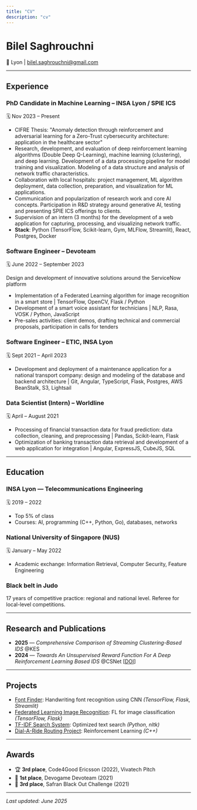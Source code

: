 ```yaml
---
title: "CV"
description: "cv"
---
```


# Bilel Saghrouchni

📍 Lyon | [bilel.saghrouchni@gmail.com](mailto:bilel.saghrouchni@gmail.com) 

---

## Experience

### PhD Candidate in Machine Learning – INSA Lyon / SPIE ICS

🗓️ Nov 2023 – Present

* CIFRE Thesis: "Anomaly detection through reinforcement and adversarial learning for a Zero-Trust cybersecurity architecture: application in the healthcare sector"
* Research, development, and evaluation of deep reinforcement learning algorithms (Double Deep Q-Learning), machine learning (clustering), and deep learning. Development of a data processing pipeline for model training and visualization. Modeling of a data structure and analysis of network traffic characteristics.
* Collaboration with local hospitals: project management, ML algorithm deployment, data collection, preparation, and visualization for ML applications.
* Communication and popularization of research work and core AI concepts. Participation in R\&D strategy around generative AI, testing and presenting SPIE ICS offerings to clients.
* Supervision of an intern (3 months) for the development of a web application for capturing, processing, and visualizing network traffic.
* **Stack**: Python (TensorFlow, Scikit-learn, Gym, MLFlow, Streamlit), React, Postgres, Docker

### Software Engineer – Devoteam

🗓️ June 2022 – September 2023

Design and development of innovative solutions around the ServiceNow platform

* Implementation of a Federated Learning algorithm for image recognition in a smart store | TensorFlow, OpenCV, Flask / Python
* Development of a smart voice assistant for technicians | NLP, Rasa, VOSK / Python, JavaScript
* Pre-sales activities: client demos, drafting technical and commercial proposals, participation in calls for tenders

### Software Engineer – ETIC, INSA Lyon

🗓️ Sept 2021 – April 2023

* Development and deployment of a maintenance application for a national transport company: design and modeling of the database and backend architecture | Git, Angular, TypeScript, Flask, Postgres, AWS BeanStalk, S3, Lightsail

### Data Scientist (Intern) – Worldline

🗓️ April – August 2021

* Processing of financial transaction data for fraud prediction: data collection, cleaning, and preprocessing | Pandas, Scikit-learn, Flask
* Optimization of banking transaction data retrieval and development of a web application for integration | Angular, ExpressJS, CubeJS, SQL

---

## Education

### INSA Lyon — Telecommunications Engineering

🗓️ 2019 – 2022

* Top 5% of class
* Courses: AI, programming (C++, Python, Go), databases, networks

### National University of Singapore (NUS)

🗓️ January – May 2022

* Academic exchange: Information Retrieval, Computer Security, Feature Engineering

### Black belt in Judo

17 years of competitive practice: regional and national level. Referee for local-level competitions.

---

## Research and Publications

* **2025** — *Comprehensive Comparison of Streaming Clustering-Based IDS* @KES
* **2024** — *Towards An Unsupervised Reward Function For A Deep Reinforcement Learning Based IDS* @CSNet \[[DOI](https://doi.org/10.1109/TASC.2023.3340648)]

---

## Projects

* [Font Finder](https://github.com/bilelsgh/font_finder): Handwriting font recognition using CNN *(TensorFlow, Flask, Streamlit)*
* [Federated Learning Image Recognition](https://github.com/bilelsgh/FL_for_image_recognition): FL for image classification *(TensorFlow, Flask)*
* [TF-IDF Search System](https://github.com/sinaatalay/rendercv): Optimized text search *(Python, nltk)*
* [Dial-A-Ride Routing Project](https://media.licdn.com/dms/document/media/v2/D4E2DAQHYYuHTFFHsHw/profile-treasury-document-pdf-analyzed/profile-treasury-document-pdf-analyzed/0/1688116234584?e=1733961600&v=beta&t=SAiYMkxkfUkY8ItMfOtzFP335F43bIT4hfpsxlZntOQ): Reinforcement Learning *(C++)*

---

## Awards

* 🏆 **3rd place**, Code4Good Ericsson (2022), Vivatech Pitch
* 🥇 **1st place**, Devogame Devoteam (2021)
* 🏅 **3rd place**, Safran Black Out Challenge (2021)

---

*Last updated: June 2025*
